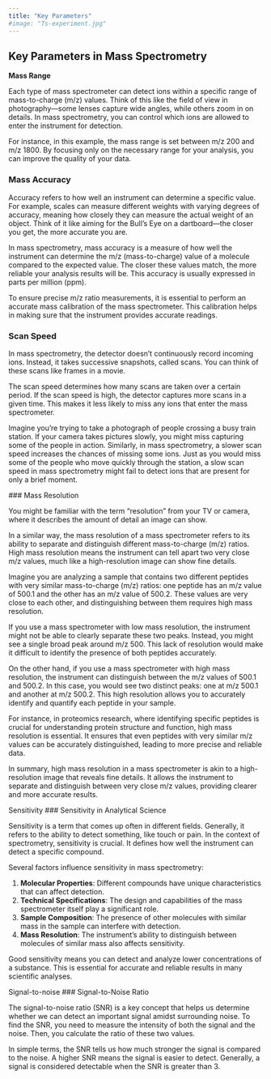 ```yaml
---
title: "Key Parameters"
#image: "Ts-experiment.jpg"
---
```


## Key Parameters in Mass Spectrometry

**Mass Range**

Each type of mass spectrometer can detect ions within a specific range of mass-to-charge (m/z) values. Think of this like the field of view in photography—some lenses capture wide angles, while others zoom in on details. In mass spectrometry, you can control which ions are allowed to enter the instrument for detection.

For instance, in this example, the mass range is set between m/z 200 and m/z 1800. By focusing only on the necessary range for your analysis, you can improve the quality of your data. 

### Mass Accuracy

Accuracy refers to how well an instrument can determine a specific value. For example, scales can measure different weights with varying degrees of accuracy, meaning how closely they can measure the actual weight of an object. Think of it like aiming for the Bull's Eye on a dartboard—the closer you get, the more accurate you are.

In mass spectrometry, mass accuracy is a measure of how well the instrument can determine the m/z (mass-to-charge) value of a molecule compared to the expected value. The closer these values match, the more reliable your analysis results will be. This accuracy is usually expressed in parts per million (ppm).

To ensure precise m/z ratio measurements, it is essential to perform an accurate mass calibration of the mass spectrometer. This calibration helps in making sure that the instrument provides accurate readings. 


### Scan Speed

In mass spectrometry, the detector doesn't continuously record incoming ions. Instead, it takes successive snapshots, called scans. You can think of these scans like frames in a movie. 

The scan speed determines how many scans are taken over a certain period. If the scan speed is high, the detector captures more scans in a given time. This makes it less likely to miss any ions that enter the mass spectrometer.

Imagine you're trying to take a photograph of people crossing a busy train station. If your camera takes pictures slowly, you might miss capturing some of the people in action. Similarly, in mass spectrometry, a slower scan speed increases the chances of missing some ions. Just as you would miss some of the people who move quickly through the station, a slow scan speed in mass spectrometry might fail to detect ions that are present for only a brief moment. 


 ### Mass Resolution

You might be familiar with the term "resolution" from your TV or camera, where it describes the amount of detail an image can show.

In a similar way, the mass resolution of a mass spectrometer refers to its ability to separate and distinguish different mass-to-charge (m/z) ratios. High mass resolution means the instrument can tell apart two very close m/z values, much like a high-resolution image can show fine details.  

Imagine you are analyzing a sample that contains two different peptides with very similar mass-to-charge (m/z) ratios: one peptide has an m/z value of 500.1 and the other has an m/z value of 500.2. These values are very close to each other, and distinguishing between them requires high mass resolution.

If you use a mass spectrometer with low mass resolution, the instrument might not be able to clearly separate these two peaks. Instead, you might see a single broad peak around m/z 500. This lack of resolution would make it difficult to identify the presence of both peptides accurately.

On the other hand, if you use a mass spectrometer with high mass resolution, the instrument can distinguish between the m/z values of 500.1 and 500.2. In this case, you would see two distinct peaks: one at m/z 500.1 and another at m/z 500.2. This high resolution allows you to accurately identify and quantify each peptide in your sample.

For instance, in proteomics research, where identifying specific peptides is crucial for understanding protein structure and function, high mass resolution is essential. It ensures that even peptides with very similar m/z values can be accurately distinguished, leading to more precise and reliable data.

In summary, high mass resolution in a mass spectrometer is akin to a high-resolution image that reveals fine details. It allows the instrument to separate and distinguish between very close m/z values, providing clearer and more accurate results. 




Sensitivity
### Sensitivity in Analytical Science

Sensitivity is a term that comes up often in different fields. Generally, it refers to the ability to detect something, like touch or pain. In the context of spectrometry, sensitivity is crucial. It defines how well the instrument can detect a specific compound.

Several factors influence sensitivity in mass spectrometry:

1. **Molecular Properties**: Different compounds have unique characteristics that can affect detection.
2. **Technical Specifications**: The design and capabilities of the mass spectrometer itself play a significant role.
3. **Sample Composition**: The presence of other molecules with similar mass in the sample can interfere with detection.
4. **Mass Resolution**: The instrument's ability to distinguish between molecules of similar mass also affects sensitivity.

Good sensitivity means you can detect and analyze lower concentrations of a substance. This is essential for accurate and reliable results in many scientific analyses. 




Signal-to-noise
### Signal-to-Noise Ratio

The signal-to-noise ratio (SNR) is a key concept that helps us determine whether we can detect an important signal amidst surrounding noise. To find the SNR, you need to measure the intensity of both the signal and the noise. Then, you calculate the ratio of these two values.

In simple terms, the SNR tells us how much stronger the signal is compared to the noise. A higher SNR means the signal is easier to detect. Generally, a signal is considered detectable when the SNR is greater than 3. 



